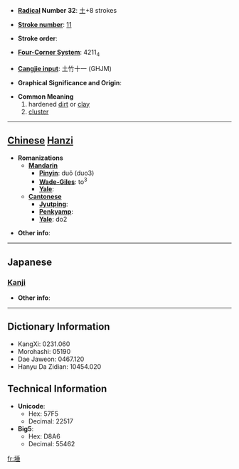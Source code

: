 * '''[[Wiktionary:Chinese radical index| Radical]] Number 32''': [[Wiktionary:Chinese radical index 土|土]]+8 strokes

* '''[[Wiktionary:Chinese total strokes index|Stroke number]]''': [[Wiktionary:Chinese total strokes index 11|11]]

* '''Stroke order''': 

* '''[[Wiktionary:Chinese four corner index|Four-Corner System]]''': 4211<sub>4</sub>

* '''[[Wiktionary:Chinese Cangjie index|Cangjie input]]''': 土竹十一 (GHJM)

* '''Graphical Significance and Origin''': 

* '''Common Meaning'''
*#hardened [[dirt]] or [[clay]]
*# [[cluster]]


----

== [[Chinese]] [[Hanzi]] ==

* '''Romanizations'''
** '''[[Mandarin]]'''
*** '''[[Pinyin]]''': duǒ (duo3)
*** '''[[Wade-Giles]]''': to<sup>3</sup>
*** '''[[Yale]]''': 
** '''[[Cantonese]]'''
*** '''[[Jyutping]]''':
*** '''[[Penkyamp]]''': 
*** '''[[Yale]]''': do2

* '''Other info''': 

----

==Japanese==
===[[Kanji]]===
{{kanji|on readings=[[た]] (ta)
|kun readings=
}}

* '''Other info''':  

----

== Dictionary Information ==

* KangXi: 0231.060
* Morohashi: 05190
* Dae Jaweon: 0467.120
* Hanyu Da Zidian: 10454.020

== Technical Information ==

* '''Unicode''':
** Hex: 57F5
** Decimal: 22517
* '''Big5''':
** Hex: D8A6
** Decimal: 55462

[[fr:埵]]